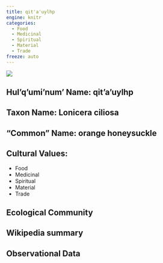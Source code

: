 ```yaml
---
title: qit'a'uylhp
engine: knitr
categories:
  - Food
  - Medicinal
  - Spiritual
  - Material
  - Trade
freeze: auto
---
```

![](https://static.inaturalist.org/photos/18945520/medium.jpg)

## **Hul'q'umi'num' Name**: qit'a'uylhp
## **Taxon Name**: Lonicera ciliosa
## **"Common" Name**: orange honeysuckle
## **Cultural Values**:

  - Food
  - Medicinal
  - Spiritual
  - Material
  - Trade

## **Ecological Community**
## **Wikipedia summary**
## **Observational Data**
